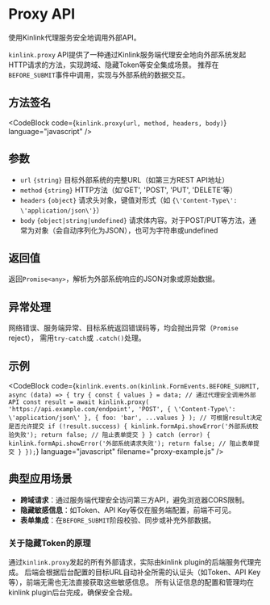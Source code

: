 
# Proxy API

<div className="mt-2 text-lg text-muted-foreground">
  使用Kinlink代理服务安全地调用外部API。
</div>

`kinlink.proxy` API提供了一种通过Kinlink服务端代理安全地向外部系统发起HTTP请求的方法，实现跨域、隐藏Token等安全集成场景。
推荐在`BEFORE_SUBMIT`事件中调用，实现与外部系统的数据交互。

## 方法签名

<CodeBlock
  code={`kinlink.proxy(url, method, headers, body)`}
  language="javascript"
/>

## 参数

- `url` `{string}`
  目标外部系统的完整URL（如第三方REST API地址）
- `method` `{string}`
  HTTP方法（如'GET', 'POST', 'PUT', 'DELETE'等）
- `headers` `{object}`
  请求头对象，键值对形式（如 `{\'Content-Type\': \'application/json\'}`）
- `body` `{object|string|undefined}`
  请求体内容。对于POST/PUT等方法，通常为对象（会自动序列化为JSON），也可为字符串或undefined

## 返回值

返回`Promise<any>`，解析为外部系统响应的JSON对象或原始数据。

## 异常处理

网络错误、服务端异常、目标系统返回错误码等，均会抛出异常（`Promise` reject）， 需用`try-catch`或 `.catch()`处理。

## 示例

<CodeBlock
  code={`kinlink.events.on(kinlink.FormEvents.BEFORE_SUBMIT, async (data) => {
  try {
    const { values } = data;
    // 通过代理安全调用外部API
    const result = await kinlink.proxy(
      'https://api.example.com/endpoint',
      'POST',
      { \'Content-Type\': \'application/json\' },
      { foo: 'bar', ...values }
    );
    // 可根据result决定是否允许提交
    if (!result.success) {
      kinlink.formApi.showError('外部系统校验失败');
      return false; // 阻止表单提交
    }
  } catch (error) {
    kinlink.formApi.showError('外部系统请求失败');
    return false; // 阻止表单提交
  }
});`}
  language="javascript"
  filename="proxy-example.js"
/>

## 典型应用场景

- **跨域请求**：通过服务端代理安全访问第三方API，避免浏览器CORS限制。
- **隐藏敏感信息**：如Token、API Key等仅在服务端配置，前端不可见。
- **表单集成**：在`BEFORE_SUBMIT`阶段校验、同步或补充外部数据。

### 关于隐藏Token的原理

通过`kinlink.proxy`发起的所有外部请求，实际由kinlink plugin的后端服务代理完成。
后端会根据后台配置的目标URL自动补全所需的认证头（如Token、API Key等），前端无需也无法直接获取这些敏感信息。
所有认证信息的配置和管理均在kinlink plugin后台完成，确保安全合规。
